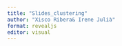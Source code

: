 ```yaml
---
title: "Slides_clustering"
author: "Xisco Ribera& Irene Julià"
format: revealjs
editor: visual
---
```

